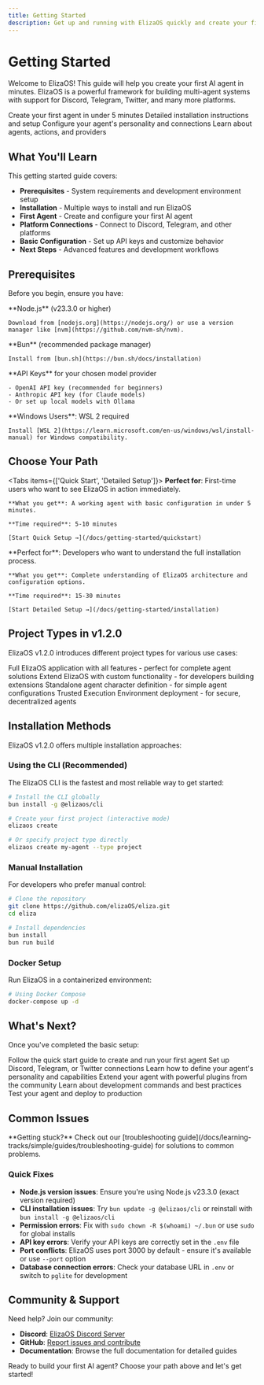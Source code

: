 ```yaml
---
title: Getting Started
description: Get up and running with ElizaOS quickly and create your first AI agent
---
```


# Getting Started

Welcome to ElizaOS! This guide will help you create your first AI agent in minutes. ElizaOS is a powerful framework for building multi-agent systems with support for Discord, Telegram, Twitter, and many more platforms.

<Cards>
  <Card title="Quick Start" href="/docs/getting-started/quickstart" icon="🚀">
    Create your first agent in under 5 minutes
  </Card>
  <Card title="Installation" href="/docs/getting-started/installation" icon="📦">
    Detailed installation instructions and setup
  </Card>
  <Card title="Configuration" href="/docs/getting-started/configuration" icon="⚙️">
    Configure your agent's personality and connections
  </Card>
  <Card title="Core Concepts" href="/docs/core-concepts" icon="🧠">
    Learn about agents, actions, and providers
  </Card>
</Cards>

## What You'll Learn

This getting started guide covers:

- **Prerequisites** - System requirements and development environment setup
- **Installation** - Multiple ways to install and run ElizaOS
- **First Agent** - Create and configure your first AI agent
- **Platform Connections** - Connect to Discord, Telegram, and other platforms
- **Basic Configuration** - Set up API keys and customize behavior
- **Next Steps** - Advanced features and development workflows

## Prerequisites

Before you begin, ensure you have:

<Steps>
  <Step>
    **Node.js** (v23.3.0 or higher)
    
    Download from [nodejs.org](https://nodejs.org/) or use a version manager like [nvm](https://github.com/nvm-sh/nvm).
  </Step>
  <Step>
    **Bun** (recommended package manager)
    
    Install from [bun.sh](https://bun.sh/docs/installation)
  </Step>
  <Step>
    **API Keys** for your chosen model provider
    
    - OpenAI API key (recommended for beginners)
    - Anthropic API key (for Claude models)
    - Or set up local models with Ollama
  </Step>
  <Step>
    **Windows Users**: WSL 2 required
    
    Install [WSL 2](https://learn.microsoft.com/en-us/windows/wsl/install-manual) for Windows compatibility.
  </Step>
</Steps>

## Choose Your Path

<Tabs items={['Quick Start', 'Detailed Setup']}>
  <Tab value="Quick Start">
    **Perfect for**: First-time users who want to see ElizaOS in action immediately.
    
    **What you get**: A working agent with basic configuration in under 5 minutes.
    
    **Time required**: 5-10 minutes
    
    [Start Quick Setup →](/docs/getting-started/quickstart)
  </Tab>
  <Tab value="Detailed Setup">
    **Perfect for**: Developers who want to understand the full installation process.
    
    **What you get**: Complete understanding of ElizaOS architecture and configuration options.
    
    **Time required**: 15-30 minutes
    
    [Start Detailed Setup →](/docs/getting-started/installation)
  </Tab>
</Tabs>

## Project Types in v1.2.0

ElizaOS v1.2.0 introduces different project types for various use cases:

<Cards>
  <Card title="Project" href="/docs/getting-started/quickstart" icon="🚀">
    Full ElizaOS application with all features - perfect for complete agent solutions
  </Card>
  <Card title="Plugin" href="/docs/plugins/creating-plugins" icon="🔌">
    Extend ElizaOS with custom functionality - for developers building extensions
  </Card>
  <Card title="Agent" href="/docs/core-concepts/agent-development/character-definition" icon="🤖">
    Standalone agent character definition - for simple agent configurations
  </Card>
  <Card title="TEE" href="/docs/advanced/tee-deployment" icon="🔒">
    Trusted Execution Environment deployment - for secure, decentralized agents
  </Card>
</Cards>

## Installation Methods

ElizaOS v1.2.0 offers multiple installation approaches:

### Using the CLI (Recommended)

The ElizaOS CLI is the fastest and most reliable way to get started:

```bash
# Install the CLI globally
bun install -g @elizaos/cli

# Create your first project (interactive mode)
elizaos create

# Or specify project type directly
elizaos create my-agent --type project
```

### Manual Installation

For developers who prefer manual control:

```bash
# Clone the repository
git clone https://github.com/elizaOS/eliza.git
cd eliza

# Install dependencies
bun install
bun run build
```

### Docker Setup

Run ElizaOS in a containerized environment:

```bash
# Using Docker Compose
docker-compose up -d
```

## What's Next?

Once you've completed the basic setup:

<Cards>
  <Card title="Create Your First Agent" href="/docs/getting-started/quickstart" icon="🤖">
    Follow the quick start guide to create and run your first agent
  </Card>
  <Card title="Connect to Platforms" href="/docs/getting-started/configuration" icon="🔗">
    Set up Discord, Telegram, or Twitter connections
  </Card>
  <Card title="Customize Behavior" href="/docs/core-concepts/agent-development/character-definition" icon="🎭">
    Learn how to define your agent's personality and capabilities
  </Card>
  <Card title="Add Plugins" href="/docs/plugins" icon="🔌">
    Extend your agent with powerful plugins from the community
  </Card>
  <Card title="Development Workflow" href="/docs/getting-started/configuration" icon="⚙️">
    Learn about development commands and best practices
  </Card>
  <Card title="Testing & Deployment" href="/docs/advanced/deployment" icon="🚀">
    Test your agent and deploy to production
  </Card>
</Cards>

## Common Issues

<Callout type="info">
  **Getting stuck?** Check out our [troubleshooting guide](/docs/learning-tracks/simple/guides/troubleshooting-guide) for solutions to common problems.
</Callout>

### Quick Fixes

- **Node.js version issues**: Ensure you're using Node.js v23.3.0 (exact version required)
- **CLI installation issues**: Try `bun update -g @elizaos/cli` or reinstall with `bun install -g @elizaos/cli`
- **Permission errors**: Fix with `sudo chown -R $(whoami) ~/.bun` or use `sudo` for global installs
- **API key errors**: Verify your API keys are correctly set in the `.env` file
- **Port conflicts**: ElizaOS uses port 3000 by default - ensure it's available or use `--port` option
- **Database connection errors**: Check your database URL in `.env` or switch to `pglite` for development

## Community & Support

Need help? Join our community:

- **Discord**: [ElizaOS Discord Server](https://discord.gg/elizaos)
- **GitHub**: [Report issues and contribute](https://github.com/elizaOS/eliza)
- **Documentation**: Browse the full documentation for detailed guides

Ready to build your first AI agent? Choose your path above and let's get started!